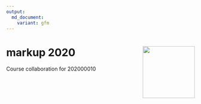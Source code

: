 ```yaml
---
output:
  md_document:
    variant: gfm
---
```

# markup 2020 <a href='https://github.com/gerkovink/markup2020'><img src='markup_sticker_SMALL.png' align="right" height="139" /></a>


Course collaboration for 202000010

